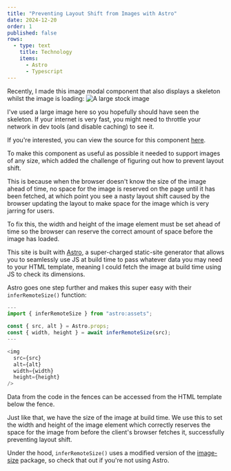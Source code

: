 ```yaml
---
title: "Preventing Layout Shift from Images with Astro"
date: 2024-12-20
order: 1
published: false 
rows:
  - type: text
    title: Technology
    items:
      - Astro
      - Typescript
---
```


Recently, I made this image modal component that also displays a skeleton whilst the image is loading:
![A large stock image](https://images4.alphacoders.com/752/752710.jpg)

I've used a large image here so you hopefully should have seen the skeleton.
If your internet is very fast, you might need to throttle your network in dev tools (and disable caching) to see it.

If you're interested, you can view the source for this component [here](https://github.com/junaydb/website/blob/4d6556ee19a77e5bc15e0c6d33cba776c93348ab/src/astro/ImageModal.astro).

To make this component as useful as possible it needed to support images of any size, which added the challenge of figuring out how to prevent layout shift.

This is because when the browser doesn't know the size of the image ahead of time, no space for the image is reserved on the page until it has been fetched,
at which point you see a nasty layout shift caused by the browser updating the layout to make space for the image which is very jarring for users.

To fix this, the width and height of the image element must be set ahead of time so the browser can reserve the correct amount of space before the image has loaded.

This site is built with [Astro](https://astro.build/), a super-charged static-site generator that allows you to seamlessly use JS at build time to pass whatever data you may need to your HTML template, meaning I could fetch the image at build time using JS to check its dimensions.

Astro goes one step further and makes this super easy with their `inferRemoteSize()` function:

```js
---
import { inferRemoteSize } from "astro:assets";

const { src, alt } = Astro.props;
const { width, height } = await inferRemoteSize(src);
---

<img
  src={src}
  alt={alt}
  width={width}
  height={height}
/>
```

Data from the code in the fences can be accessed from the HTML template below the fence.

Just like that, we have the size of the image at build time. We use this to set the width and height of the image element which correctly reserves the space for the image from before the client's browser fetches it, successfully preventing layout shift.

Under the hood, `inferRemoteSize()` uses a modified version of the [image-size](https://github.com/image-size/image-size) package, so check that out if you're not using Astro.
